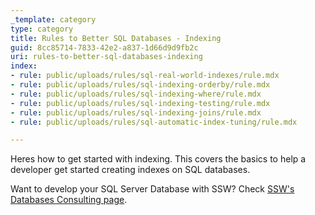 ```yaml
---
_template: category
type: category
title: Rules to Better SQL Databases - Indexing
guid: 8cc85714-7833-42e2-a837-1d66d9d9fb2c
uri: rules-to-better-sql-databases-indexing
index:
- rule: public/uploads/rules/sql-real-world-indexes/rule.mdx
- rule: public/uploads/rules/sql-indexing-orderby/rule.mdx
- rule: public/uploads/rules/sql-indexing-where/rule.mdx
- rule: public/uploads/rules/sql-indexing-testing/rule.mdx
- rule: public/uploads/rules/sql-indexing-joins/rule.mdx
- rule: public/uploads/rules/sql-automatic-index-tuning/rule.mdx

---
```

Heres how to get started with indexing. This covers the basics to help a developer get started creating indexes on SQL databases.

Want to develop your SQL Server Database with SSW? Check [SSW's Databases Consulting page](https://www.ssw.com.au/consulting/database-development).

